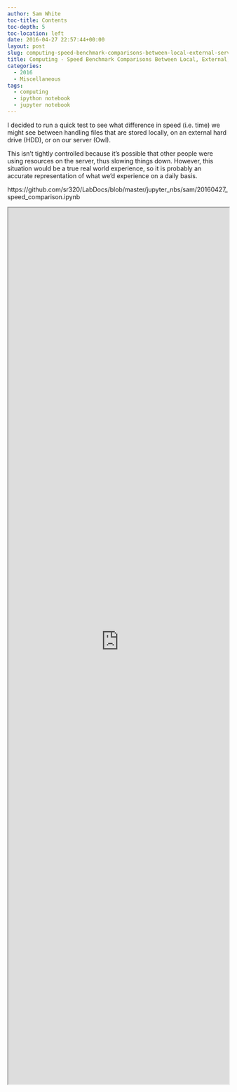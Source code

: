 ```yaml
---
author: Sam White
toc-title: Contents
toc-depth: 5
toc-location: left
date: 2016-04-27 22:57:44+00:00
layout: post
slug: computing-speed-benchmark-comparisons-between-local-external-server-files
title: Computing - Speed Benchmark Comparisons Between Local, External, & Server Files
categories:
  - 2016
  - Miscellaneous
tags:
  - computing
  - ipython notebook
  - jupyter notebook
---
```


I decided to run a quick test to see what difference in speed (i.e. time) we might see between handling files that are stored locally, on an external hard drive (HDD), or on our server (Owl).

This isn't tightly controlled because it's possible that other people were using resources on the server, thus slowing things down. However, this situation would be a true real world experience, so it is probably an accurate representation of what we'd experience on a daily basis.

https://github.com/sr320/LabDocs/blob/master/jupyter_nbs/sam/20160427_speed_comparison.ipynb

<iframe src="https://render.githubusercontent.com/view/ipynb?commit=27624ed7cba2487ab7ea2fe8f195d4542f05b39e&enc_url=68747470733a2f2f7261772e67697468756275736572636f6e74656e742e636f6d2f73723332302f4c6162446f63732f323736323465643763626132343837616237656132666538663139356434353432663035623339652f6a7570797465725f6e62732f73616d2f32303136303432375f73706565645f636f6d70617269736f6e2e6970796e62&nwo=sr320%2FLabDocs&path=jupyter_nbs%2Fsam%2F20160427_speed_comparison.ipynb&repository_id=13746500#aef160e5-cc62-438b-ac01-087ec0fc8499" width="100%" height="2000" scrolling="yes"></iframe>
